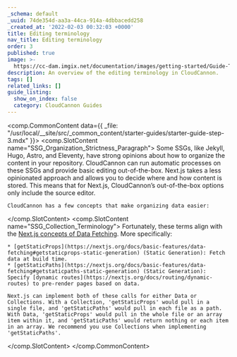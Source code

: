 ```yaml
---
_schema: default
_uuid: 74de354d-aa3a-44ca-914a-4dbbacedd258
_created_at: '2022-02-03 00:32:03 +0000'
title: Editing terminology
nav_title: Editing terminology
order: 3
published: true
image: >-
  https://cc-dam.imgix.net/documentation/images/getting-started/Guide-Thumbnails/CloudCannon-Getting-Started-Thumbnail-Nextjs.png
description: An overview of the editing terminology in CloudCannon.
tags: []
related_links: []
guide_listing:
  show_on_index: false
  category: CloudCannon Guides
---
```

<comp.CommonContent data={{ _file: "/usr/local/__site/src/_common_content/starter-guides/starter-guide-step-3.mdx" }}>
  <comp.SlotContent name="SSG_Organization_Strictness_Paragraph">
    Some SSGs, like Jekyll, Hugo, Astro, and Eleventy, have strong opinions about how to organize the content in your repository. CloudCannon can run automatic processes on these SSGs and provide basic editing out-of-the-box. Next.js takes a less opinionated approach and allows you to decide where and how content is stored. This means that for Next.js, CloudCannon’s out-of-the-box options only include the source editor.

    CloudCannon has a few concepts that make organizing data easier:
  </comp.SlotContent> <comp.SlotContent name="SSG_Collection_Terminology">
    Fortunately, these terms align with the [Next.js concepts of Data Fetching](https://nextjs.org/docs/basic-features/data-fetching). More specifically:

    * [getStaticProps](https://nextjs.org/docs/basic-features/data-fetching#getstaticprops-static-generation) (Static Generation): Fetch data at build time.
    * [getStaticPaths](https://nextjs.org/docs/basic-features/data-fetching#getstaticpaths-static-generation) (Static Generation): Specify [dynamic routes](https://nextjs.org/docs/routing/dynamic-routes) to pre-render pages based on data.

    Next.js can implement both of these calls for either Data or Collections. With a Collection, 'getStaticProps' would pull in a single file, and 'getStaticPaths' would pull in each file as a path. With Data, 'getStaticProps' would pull in the whole file or an array item within it, and 'getStaticPaths' would return nothing or each item in an array. We recommend you use Collections when implementing 'getStaticPaths'.
  </comp.SlotContent>
</comp.CommonContent>
